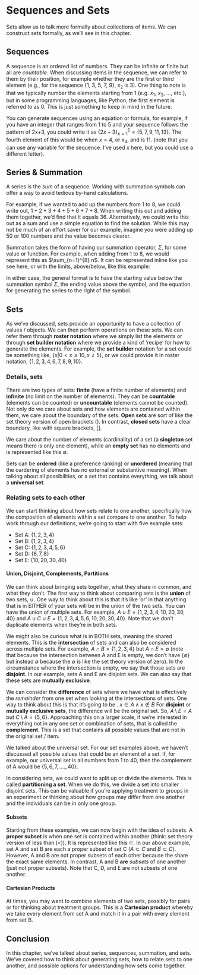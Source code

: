 # Sequences and Sets
Sets allow us to talk more formally about collections of items. We can construct sets formally, as we'll see in this chapter. 

## Sequences
A sequence is an ordered list of numbers. They can be infinite or finite but all are *countable*. When discussing items in the sequence, we can refer to them by their position, for example whether they are the first or third element (e.g., for the sequence {1, 3, 5, 7, 9}, $x_2$ is 3). One thing to note is that we typically number the elements starting from 1 (e.g. $x_1$, $x_2$, ..., etc.), but in some programming languages, like Python, the first element is referred to as 0. This is just something to keep in mind in the future. 

You can generate sequences using an equation or formula, for example, if you have an integer that ranges from 1 to 5 and your sequence follows the pattern of 2x+3, you could write it as $\{2x+3\}_{x=1}^{5}=\{5, 7, 9, 11, 13 \}$. The fourth element of this would be when $x=4$, or $x_4$, and is 11. (note that you can use any variable for the sequence. I've used x here, but you could use a different letter).

## Series & Summation
A series is the *sum* of a sequence. Working with summation symbols can offer a way to avoid tedious by-hand calculations. 

For example, if we wanted to add up the numbers from 1 to 8, we could write out, $1+2+3+4+5+6+7+8$. When writing this out and adding them together, we'd find that it equals 36. Alternatively, we could write this out as a sum and use a simple equation to find the solution. While this may not be much of an effort saver for our example, imagine you were adding up 50 or 100 numbers and the value becomes clearer. 

Summation takes the form of having our summation operator, $\Sigma$, for some value or function. For example, when adding from 1 to 8, we would represent this as $\sum_{n=1}^{8} n$. It can be represented inline like you see here, or with the limits, above/below, like this example:

\begin{equation}
\sum_{n=1}^{8} n
\end{equation}

In either case, the general format is to have the starting value below the summation symbol $\Sigma$, the ending value above the symbol, and the equation for generating the series to the right of the symbol. 

## Sets
As we've discussed, sets provide an opportunity to have a collection of values / objects. We can then perform operations on these sets. We can refer them through **roster notation** where we simply list the elements or through **set builder notation** where we provide a kind of 'recipe' for how to generate the elements. For example, the **set builder** notation for a set could be something like, $\{x| 0<x\leq10, x \neq 5\}$, or we could provide it in roster notation, $\{1, 2, 3, 4, 6, 7, 8, 9, 10 \}$.


### Details, sets
There are two types of sets: **finite** (have a finite number of elements) and **infinite** (no limit on the number of elements). They can be **countable** (elements can be counted) or **uncountable** (elements cannot be counted). Not only do we care about sets and how elements are contained within them, we care about the boundary of the sets. **Open sets** are sort of like the set theory version of open brackets (). In contrast, **closed sets** have a clear boundary, like with square brackets, []. 

We care about the number of elements (cardinality) of a set (a **singleton** set means there is only one element), while an **empty set** has no elements and is represented like this $\emptyset$. 

Sets can be **ordered** (like a preference ranking) or **unordered** (meaning that the oardering of elements has no external or substantive meaning). When talking about all possibilities, or a set that contains everything, we talk about a **universal set**. 

### Relating sets to each other
We can start thinking about how sets relate to one another, specifically how the composition of elements within a set compare to one another. To help work through our definitions, we're going to start with five example sets:

+ Set A: $\{ 1, 2, 3, 4 \}$
+ Set B: $\{1, 2, 3, 4 \}$
+ Set C: $\{1, 2, 3, 4, 5, 6 \}$
+ Set D: $\{6, 7, 8\}$
+ Set E: $\{10, 20, 30, 40 \}$


#### Union, Disjoint, Complements, Partitions
We can think about bringing sets together, what they share in common, and what they don't. The first way to think about comparing sets is the **union** of two sets, $\cup$. One way to think about this is that it's like 'or' in that anything that is in EITHER of your sets will be in the union of the two sets. You can have the union of multiple sets. For example, $A \cup E= \{ 1, 2, 3, 4, 10, 20, 30, 40\}$ and $A \cup C \cup E = \{1, 2, 3, 4, 5, 6, 10, 20, 30, 40\}$. Note that we don't duplicate elements when they're in both sets. 

We might also be curious what is in BOTH sets, meaning the shared elements. This is the **intersection** of sets and can also be considered across multiple sets. For example, $A \cap B =\{1, 2, 3, 4 \}$ but $A \cap E = \emptyset$ (note that because the intersection between A and E is empty, we don't have $\{\emptyset \}$ but instead $\emptyset$ because the $\emptyset$ is like the set theory version of zero). In the circumstance where the intersection is empty, we say that those sets are **disjoint**. In our example, sets A and E are disjoint sets. We can also say that these sets are **mutually exclusive**. 

We can consider the **difference** of sets where we have what is effectively the *remainder* from one set when looking at the intersections of sets. One way to think about this is that it's going to be . $x \in A \wedge x \notin B$ For **disjoint** or **mutually exclusive sets**, the difference will be the original set. So, $A \setminus E = A$ but  $C \setminus A = \{5, 6\}$. Approaching this on a larger scale, if we're interested in everything not in any one set or combination of sets, that is called the **complement**. This is a set that contains all possible values that are not in the original set / item. 

We talked about the universal set. For our set examples above, we haven't discussed all possible values that could be an element of a set. If, for example, our universal set is all numbers from 1 to 40, then the complement of A would be $\{5, 6, 7, ...., 40 \}$.

In considering sets, we could want to split up or divide the elements. This is called **partitioning a set**. When we do this, we divide a set into smaller disjoint sets. This can be valuable if you're applying treatment to groups in an experiment or thinking about how groups may differ from one another and the individuals can be in only one group.

#### Subsets
Starting from these examples, we can now begin with the idea of subsets. A **proper subset** is when one set is contained within another (think: set theory version of less than (<)). It is represented like this $\subset$. In our above example, set A and set B are each a proper subset of set C ($A \subset C$ and $B \subset C$). However, A and B are not proper subsets of each other because the share the exact same elements. In contrast, A and B **are** *subsets* of one another (just not proper subsets). Note that C, D, and E are not subsets of one another. 


#### Cartesian Products 
At times, you may want to combine elements of two sets, possibly for pairs or for thinking about treatment groups. This is a **Cartesian product** whereby we take every element from set A and match it in a pair with every element from set B. 

## Conclusion
In this chapter, we've talked about series, sequences, summation, and sets. We've covered how to think about generating sets, how to relate sets to one another, and possible options for understanding how sets come together. 
